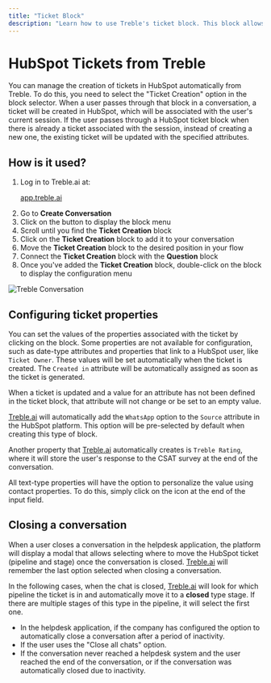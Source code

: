 ```yaml
---
title: "Ticket Block"
description: "Learn how to use Treble's ticket block. This block allows you to create a ticket in HubSpot based on the customer's response. You can configure the ticket with multiple properties."
---
```


# HubSpot Tickets from Treble

You can manage the creation of tickets in HubSpot automatically from Treble. To do this, you need to select the "Ticket Creation" option in the block selector. When a user passes through that block in a conversation, a ticket will be created in HubSpot, which will be associated with the user's current session. If the user passes through a HubSpot ticket block when there is already a ticket associated with the session, instead of creating a new one, the existing ticket will be updated with the specified attributes.

## How is it used?

1. Log in to Treble.ai at: <a class="article-link" href="https://app.treble.ai"><p>app.treble.ai</p><Icon icon="arrow-up-right-from-square" iconType="solid" /></a>
2. Go to **Create Conversation**
3. Click on the <Icon icon="square-plus" iconType="solid" /> button to display the block menu
4. Scroll until you find the **Ticket Creation** block
5. Click on the **Ticket Creation** block to add it to your conversation
6. Move the **Ticket Creation** block to the desired position in your flow
7. Connect the **Ticket Creation** block with the **Question** block
8. Once you've added the **Ticket Creation** block, double-click on the block to display the configuration menu

<img src="/images/ticket-1.gif" alt="Treble Conversation" />

## Configuring ticket properties

You can set the values of the properties associated with the ticket by clicking on the block. Some properties are not available for configuration, such as date-type attributes and properties that link to a HubSpot user, like `Ticket Owner`. These values will be set automatically when the ticket is created. The `Created in` attribute will be automatically assigned as soon as the ticket is generated.

When a ticket is updated and a value for an attribute has not been defined in the ticket block, that attribute will not change or be set to an empty value.

[Treble.ai](http://treble.ai/) will automatically add the `WhatsApp` option to the `Source` attribute in the HubSpot platform. This option will be pre-selected by default when creating this type of block.

Another property that [Treble.ai](http://treble.ai/) automatically creates is `Treble Rating`, where it will store the user's response to the CSAT survey at the end of the conversation.

All text-type properties will have the option to personalize the value using contact properties. To do this, simply click on the <Icon icon="plus" iconType="solid" /> icon at the end of the input field.

## Closing a conversation

When a user closes a conversation in the helpdesk application, the platform will display a modal that allows selecting where to move the HubSpot ticket (pipeline and stage) once the conversation is closed. [Treble.ai](http://treble.ai/) will remember the last option selected when closing a conversation.

In the following cases, when the chat is closed, [Treble.ai](http://treble.ai/) will look for which pipeline the ticket is in and automatically move it to a **closed** type stage. If there are multiple stages of this type in the pipeline, it will select the first one.

- In the helpdesk application, if the company has configured the option to automatically close a conversation after a period of inactivity.
- If the user uses the "Close all chats" option.
- If the conversation never reached a helpdesk system and the user reached the end of the conversation, or if the conversation was automatically closed due to inactivity. 
